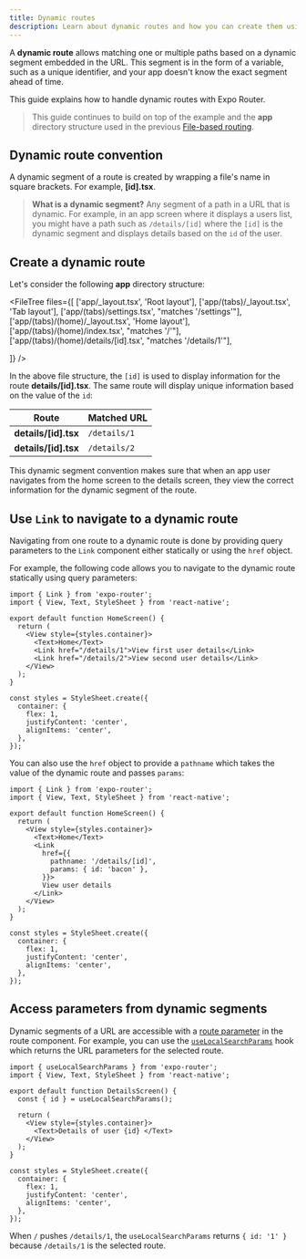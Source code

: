 ```yaml
---
title: Dynamic routes
description: Learn about dynamic routes and how you can create them using Expo Router library.
---
```



A **dynamic route** allows matching one or multiple paths based on a dynamic segment embedded in the URL. This segment is in the form of a variable, such as a unique identifier, and your app doesn't know the exact segment ahead of time.

This guide explains how to handle dynamic routes with Expo Router.

> This guide continues to build on top of the example and the **app** directory structure used in the previous [File-based routing](/develop/file-based-routing/).

## Dynamic route convention

A dynamic segment of a route is created by wrapping a file's name in square brackets. For example, **[id].tsx**.

> **What is a dynamic segment?** Any segment of a path in a URL that is dynamic. For example, in an app screen where it displays a users list, you might have a path such as `/details/[id]` where the `[id]` is the dynamic segment and displays details based on the `id` of the user.

## Create a dynamic route

Let's consider the following **app** directory structure:

<FileTree
  files={[
    ['app/_layout.tsx', 'Root layout'],
    ['app/(tabs)/_layout.tsx', 'Tab layout'],
    ['app/(tabs)/settings.tsx', "matches '/settings'"],
    ['app/(tabs)/(home)/_layout.tsx', 'Home layout'],
    ['app/(tabs)/(home)/index.tsx', "matches '/'"],
    ['app/(tabs)/(home)/details/[id].tsx', "matches '/details/1'"],

]}
/>

In the above file structure, the `[id]` is used to display information for the route **details/[id].tsx**. The same route will display unique information based on the value of the `id`:

| Route                | Matched URL  |
| -------------------- | ------------ |
| **details/[id].tsx** | `/details/1` |
| **details/[id].tsx** | `/details/2` |

This dynamic segment convention makes sure that when an app user navigates from the home screen to the details screen, they view the correct information for the dynamic segment of the route.

## Use `Link` to navigate to a dynamic route

Navigating from one route to a dynamic route is done by providing query parameters to the `Link` component either statically or using the `href` object.

For example, the following code allows you to navigate to the dynamic route statically using query parameters:

```tsx app/(home)/index.tsx|collapseHeight=300
import { Link } from 'expo-router';
import { View, Text, StyleSheet } from 'react-native';

export default function HomeScreen() {
  return (
    <View style={styles.container}>
      <Text>Home</Text>
      <Link href="/details/1">View first user details</Link>
      <Link href="/details/2">View second user details</Link>
    </View>
  );
}

const styles = StyleSheet.create({
  container: {
    flex: 1,
    justifyContent: 'center',
    alignItems: 'center',
  },
});
```

You can also use the `href` object to provide a `pathname` which takes the value of the dynamic route and passes `params`:

```tsx app/(home)/index.tsx
import { Link } from 'expo-router';
import { View, Text, StyleSheet } from 'react-native';

export default function HomeScreen() {
  return (
    <View style={styles.container}>
      <Text>Home</Text>
      <Link
        href={{
          pathname: '/details/[id]',
          params: { id: 'bacon' },
        }}>
        View user details
      </Link>
    </View>
  );
}

const styles = StyleSheet.create({
  container: {
    flex: 1,
    justifyContent: 'center',
    alignItems: 'center',
  },
});
```

## Access parameters from dynamic segments

Dynamic segments of a URL are accessible with a [route parameter](/router/reference/url-parameters/) in the route component. For example, you can use the [`useLocalSearchParams`](/router/reference/hooks/#uselocalsearchparams) hook which returns the URL parameters for the selected route.

```tsx app/(home)/details/[id].tsx|collapseHeight=300
import { useLocalSearchParams } from 'expo-router';
import { View, Text, StyleSheet } from 'react-native';

export default function DetailsScreen() {
  const { id } = useLocalSearchParams();

  return (
    <View style={styles.container}>
      <Text>Details of user {id} </Text>
    </View>
  );
}

const styles = StyleSheet.create({
  container: {
    flex: 1,
    justifyContent: 'center',
    alignItems: 'center',
  },
});
```

When `/` pushes `/details/1`, the `useLocalSearchParams` returns `{ id: '1' }` because `/details/1` is the selected route.
